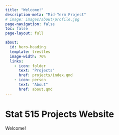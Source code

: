 ```yaml
---
title: "Welcome!"
description-meta: "Mid-Term Project"
# image: images/about/profile.jpg
page-navigation: false
toc: false
page-layout: full

about:
  id: hero-heading
  template: trestles
  image-width: 70%
  links:
    - icon: folder
      text: "Projects"
      href: projects/index.qmd
    - icon: person
      text: "About"
      href: about.qmd
---
```


:::{#hero-heading .center}
# Stat 515 Projects Website 
Welcome! 
:::

